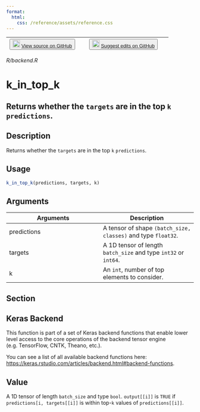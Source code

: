 ```yaml
---
format:
  html:
    css: /reference/assets/reference.css
---
```


| <button class="button"> ![](/reference/assets/GitHub-Mark-32px.png){width="20"} [View source on GitHub](https://github.com/rstudio/keras//blob/main/R/backend.R) </button> | <button class="button"> ![](/reference/assets/GitHub-Mark-32px.png){width="20"} [Suggest edits on GitHub](https://github.com/rstudio/keras//edit/main/R/backend.R) </button> |
|:------------------------------:|:--------------------------------------:|

*R/backend.R*

# k_in_top_k

## Returns whether the `targets` are in the top `k` `predictions`.

## Description
Returns whether the `targets` are in the top `k` `predictions`. 


## Usage
```r
k_in_top_k(predictions, targets, k) 
```

## Arguments
|Arguments|Description|
|---|---|
| predictions | A tensor of shape `(batch_size, classes)` and type `float32`. |
| targets | A 1D tensor of length `batch_size` and type `int32` or `int64`. |
| k | An `int`, number of top elements to consider. |


## Section

## Keras Backend

This function is part of a set of Keras backend functions that enable lower level access to the core operations of the backend tensor engine (e.g. TensorFlow, CNTK, Theano, etc.). 

You can see a list of all available backend functions here: [https://keras.rstudio.com/articles/backend.html#backend-functions](https://keras.rstudio.com/articles/backend.html#backend-functions). 

## Value
A 1D tensor of length `batch_size` and type `bool`. `output[[i]]` is `TRUE` if `predictions[i, targets[[i]]` is within top-`k` values of `predictions[[i]]`. 




